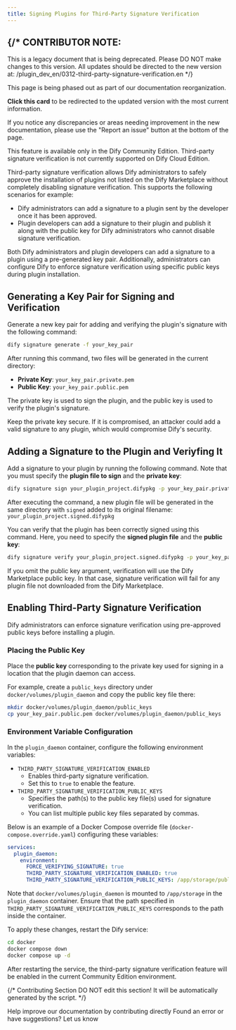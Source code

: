 ```yaml
---
title: Signing Plugins for Third-Party Signature Verification
---
```



{/* 
  CONTRIBUTOR NOTE:
  ----------------
  This is a legacy document that is being deprecated.
  Please DO NOT make changes to this version.
  All updates should be directed to the new version at:
  /plugin_dev_en/0312-third-party-signature-verification.en
*/}

<Card title="This Documentation is Being Deprecated" icon="circle-exclamation" href="/plugin_dev_en/0312-third-party-signature-verification.en">
  <p>This page is being phased out as part of our documentation reorganization.</p>
  
  <p><strong>Click this card</strong> to be redirected to the updated version with the most current information.</p>
  
  <p>If you notice any discrepancies or areas needing improvement in the new documentation, please use the "Report an issue" button at the bottom of the page.</p>
</Card>

<Warning>This feature is available only in the Dify Community Edition. Third-party signature verification is not currently supported on Dify Cloud Edition.</Warning>

Third-party signature verification allows Dify administrators to safely approve the installation of plugins not listed on the Dify Marketplace without completely disabling signature verification. This supports the following scenarios for example:

* Dify administrators can add a signature to a plugin sent by the developer once it has been approved.
* Plugin developers can add a signature to their plugin and publish it along with the public key for Dify administrators who cannot disable signature verification.

Both Dify administrators and plugin developers can add a signature to a plugin using a pre-generated key pair. Additionally, administrators can configure Dify to enforce signature verification using specific public keys during plugin installation.

## Generating a Key Pair for Signing and Verification

Generate a new key pair for adding and verifying the plugin's signature with the following command:

```bash
dify signature generate -f your_key_pair
```

After running this command, two files will be generated in the current directory:

* **Private Key**: `your_key_pair.private.pem`
* **Public Key**: `your_key_pair.public.pem`

The private key is used to sign the plugin, and the public key is used to verify the plugin's signature.

<Warning>Keep the private key secure. If it is compromised, an attacker could add a valid signature to any plugin, which would compromise Dify's security.</Warning>

## Adding a Signature to the Plugin and Veriyfing It

Add a signature to your plugin by running the following command. Note that you must specify the **plugin file to sign** and the **private key**:

```bash
dify signature sign your_plugin_project.difypkg -p your_key_pair.private.pem
```

After executing the command, a new plugin file will be generated in the same directory with `signed` added to its original filename: `your_plugin_project.signed.difypkg`

You can verify that the plugin has been correctly signed using this command. Here, you need to specify the **signed plugin file** and the **public key**:

```bash
dify signature verify your_plugin_project.signed.difypkg -p your_key_pair.public.pem
```

<Info>If you omit the public key argument, verification will use the Dify Marketplace public key. In that case, signature verification will fail for any plugin file not downloaded from the Dify Marketplace.</Info>

## Enabling Third-Party Signature Verification

Dify administrators can enforce signature verification using pre-approved public keys before installing a plugin.

### Placing the Public Key

Place the **public key** corresponding to the private key used for signing in a location that the plugin daemon can access.

For example, create a `public_keys` directory under `docker/volumes/plugin_daemon` and copy the public key file there:

```bash
mkdir docker/volumes/plugin_daemon/public_keys
cp your_key_pair.public.pem docker/volumes/plugin_daemon/public_keys
```

### Environment Variable Configuration

In the `plugin_daemon` container, configure the following environment variables:

* `THIRD_PARTY_SIGNATURE_VERIFICATION_ENABLED`
  * Enables third-party signature verification.
  * Set this to `true` to enable the feature.
* `THIRD_PARTY_SIGNATURE_VERIFICATION_PUBLIC_KEYS`
  * Specifies the path(s) to the public key file(s) used for signature verification.
  * You can list multiple public key files separated by commas.

Below is an example of a Docker Compose override file (`docker-compose.override.yaml`) configuring these variables:

```yaml
services:
  plugin_daemon:
    environment:
      FORCE_VERIFYING_SIGNATURE: true
      THIRD_PARTY_SIGNATURE_VERIFICATION_ENABLED: true
      THIRD_PARTY_SIGNATURE_VERIFICATION_PUBLIC_KEYS: /app/storage/public_keys/your_key_pair.public.pem
```

<Info>Note that `docker/volumes/plugin_daemon` is mounted to `/app/storage` in the `plugin_daemon` container. Ensure that the path specified in `THIRD_PARTY_SIGNATURE_VERIFICATION_PUBLIC_KEYS` corresponds to the path inside the container.</Info>

To apply these changes, restart the Dify service:

```bash
cd docker
docker compose down
docker compose up -d
```

After restarting the service, the third-party signature verification feature will be enabled in the current Community Edition environment.

{/*
Contributing Section
DO NOT edit this section!
It will be automatically generated by the script.
*/}

<CardGroup cols="2">
    <Card
        title="Edit this page"
        icon="pen-to-square"
        href="https://github.com/langgenius/dify-docs-mintlify/edit/main/en/plugins/publish-plugins/signing-plugins-for-third-party-signature-verification.mdx"
    >
        Help improve our documentation by contributing directly
    </Card>
    <Card
        title="Report an issue"
        icon="github"
        href="https://github.com/langgenius/dify-docs-mintlify/issues/new?title=Documentation%20Issue%3A%20ng-plugins-for-third-party-signature-verificat&body=%23%23%20Issue%20Description%0A%3C%21--%20Please%20briefly%20describe%20the%20issue%20you%20found%20--%3E%0A%0A%23%23%20Page%20Link%0Ahttps%3A%2F%2Fgithub.com%2Flanggenius%2Fdify-docs-mintlify%2Fblob%2Fmain%2Fen/plugins/publish-plugins%2Fsigning-plugins-for-third-party-signature-verification.mdx%0A%0A%23%23%20Suggested%20Changes%0A%3C%21--%20If%20you%20have%20specific%20suggestions%20for%20changes%2C%20please%20describe%20them%20here%20--%3E%0A%0A%3C%21--%20Thank%20you%20for%20helping%20improve%20our%20documentation%21%20--%3E"
    >
        Found an error or have suggestions? Let us know
    </Card>
</CardGroup>
